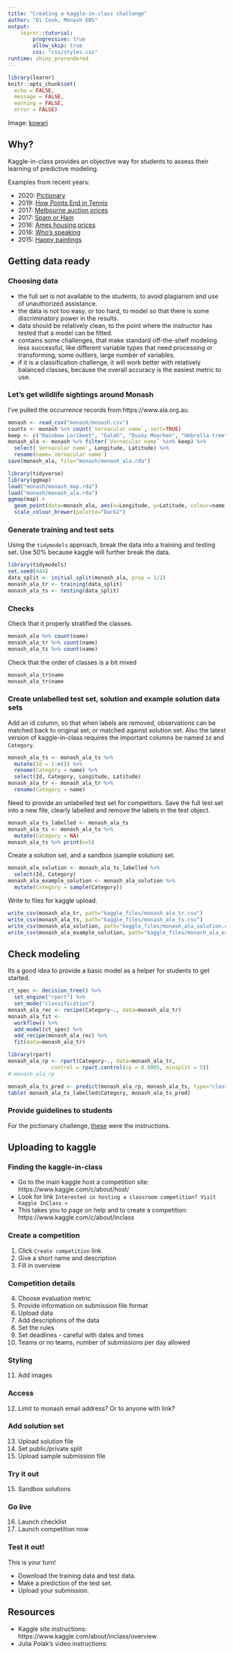 ```yaml
---
title: "Creating a kaggle-in-class challenge"
author: "Di Cook, Monash EBS"
output: 
    learnr::tutorial:
        progressive: true
        allow_skip: true
        css: "css/styles.css"
runtime: shiny_prerendered
---
```


```r
library(learnr)
knitr::opts_chunk$set(
  echo = FALSE,
  message = FALSE, 
  warning = FALSE,
  error = FALSE)
```

Image: [kowari](https://upload.wikimedia.org/wikipedia/commons/a/ac/Vakorejsek_ctyrprsty.jpg)

## Why?

Kaggle-in-class provides an objective way for students to assess their learning of predictive modeling. 

Examples from recent years:

- 2020: [Pictionary](https://www.kaggle.com/c/pictionary/leaderboard)
- 2019: [How Points End in Tennis](https://www.kaggle.com/c/monba2019)
- 2017: [Melbourne auction prices](https://www.kaggle.com/c/vitticeps/leaderboard)
- 2017: [Spam or Ham](https://www.kaggle.com/c/spam-or-not-spam/leaderboard)
- 2016: [Ames housing prices](https://www.kaggle.com/c/galah/leaderboard)
- 2016: [Who's speaking](https://www.kaggle.com/c/cockatoo/leaderboard)
- 2015: [Happy paintings](https://www.kaggle.com/c/monba/leaderboard)

## Getting data ready

### Choosing data

- the full set is not available to the students, to avoid plagiarism and use of unauthorized assistance.
- the data is not too easy, or too hard, to model so that there is some discriminatory power in the results.
- data should be relatively clean, to the point where the instructor has tested that a model can be fitted.
- contains some challenges, that make standard off-the-shelf modeling less successful, like different variable types that need processing or transforming, some outliers, large number of variables.
- if it is a classification challenge, it will work better with relatively balanced classes, because the overall accuracy is the easiest metric to use.

### Let's get wildlife sightings around Monash

I've pulled the occurrence records from https://www.ala.org.au. 

```r
monash <- read_csv("monash/monash.csv")
counts <- monash %>% count(`Vernacular name`, sort=TRUE)
keep <- c("Rainbow Lorikeet", "Galah", "Dusky Moorhen", "Umbrella tree", "Spotted Pardalote")
monash_ala <- monash %>% filter(`Vernacular name` %in% keep) %>%
  select(`Vernacular name`, Longitude, Latitude) %>%
  rename(name=`Vernacular name`)
save(monash_ala, file="monash/monash_ala.rda")
```

```r
library(tidyverse)
library(ggmap)
load("monash/monash_map.rda")
load("monash/monash_ala.rda")
ggmap(map) + 
  geom_point(data=monash_ala, aes(x=Longitude, y=Latitude, colour=name, shape=name), size=2, alpha=0.7) +
  scale_colour_brewer(palette="Dark2")
```

### Generate training and test sets

Using the `tidymodels` approach, break the data into a training and testing set. Use 50% because kaggle will further break the data.

```r
library(tidymodels)
set.seed(444)
data_split <- initial_split(monash_ala, prop = 1/2)
monash_ala_tr <- training(data_split)
monash_ala_ts <- testing(data_split)
```

### Checks

Check that it properly stratified the classes.

```r
monash_ala %>% count(name)
monash_ala_tr %>% count(name)
monash_ala_ts %>% count(name)
```

Check that the order of classes is a bit mixed

```r
monash_ala_tr$name
monash_ala_tr$name
```

### Create unlabelled test set, solution and example solution data sets

Add an id column, so that when labels are removed, observations can be matched back to original set, or matched against solution set. Also the latest version of kaggle-in-class requires the important columns be named `Id` and `Category`. 

```r
monash_ala_ts <- monash_ala_ts %>% 
  mutate(Id = 1:n()) %>%
  rename(Category = name) %>%
  select(Id, Category, Longitude, Latitude)
monash_ala_tr <- monash_ala_tr %>%
  rename(Category = name)
```


Need to provide an unlabelled test set for competitors. Save the full test set into a new file, clearly labelled and remove the labels in the test object. 

```r
monash_ala_ts_labelled <- monash_ala_ts
monash_ala_ts <- monash_ala_ts %>% 
  mutate(Category = NA)
monash_ala_ts %>% print(n=5)
```

Create a solution set, and a sandbox (sample solution) set. 

```r
monash_ala_solution <- monash_ala_ts_labelled %>%
  select(Id, Category)
monash_ala_example_solution <- monash_ala_solution %>%
  mutate(Category = sample(Category))
```

Write to files for kaggle upload.

```r
write_csv(monash_ala_tr, path="kaggle_files/monash_ala_tr.csv")
write_csv(monash_ala_ts, path="kaggle_files/monash_ala_ts.csv")
write_csv(monash_ala_solution, path="kaggle_files/monash_ala_solution.csv")
write_csv(monash_ala_example_solution, path="kaggle_files/monash_ala_example_solution.csv")
```

## Check modeling

Its a good idea to provide a basic model as a helper for students to get started.

```r
ct_spec <- decision_tree() %>% 
  set_engine("rpart") %>% 
  set_mode("classification")
monash_ala_rec <- recipe(Category~., data=monash_ala_tr)
monash_ala_fit <- 
  workflow() %>% 
  add_model(ct_spec) %>% 
  add_recipe(monash_ala_rec) %>%
  fit(data=monash_ala_tr)
```

```r
library(rpart)
monash_ala_rp <- rpart(Category~., data=monash_ala_tr,
              control = rpart.control(cp = 0.0005, minsplit = 5)) 
# monash_ala_rp

monash_ala_ts_pred <- predict(monash_ala_rp, monash_ala_ts, type="class")
table( monash_ala_ts_labelled$Category, monash_ala_ts_pred)
```

### Provide guidelines to students

For the pictionary challenge, [these](https://iml.numbat.space/project/project.html) were the instructions.

## Uploading to kaggle

### Finding the kaggle-in-class 

- Go to the main kaggle host a competition site: https://www.kaggle.com/c/about/host/
- Look for link `Interested in hosting a classroom competition? Visit Kaggle InClass »`
- This takes you to page on help and to create a competition: https://www.kaggle.com/c/about/inclass

### Create a competition

1. Click `Create competition` link
2. Give a short name and description
3. Fill in overview

### Competition details

4. Choose evaluation metric
5. Provide information on submission file format
6. Upload data
7. Add descriptions of the data
8. Set the rules
9. Set deadlines - careful with dates and times
10. Teams or no teams, number of submissions per day allowed

### Styling

11. Add images

### Access

12. Limit to monash email address? Or to anyone with link?

### Add solution set

13. Upload solution file
14. Set public/private split
15. Upload sample submission file

### Try it out

15. Sandbox solutions

### Go live

16. Launch checklist
17. Launch competition now

### Test it out!

This is your turn!

- Download the training data and test data. 
- Make a prediction of the test set.
- Upload your submission. 

## Resources

- Kaggle site instructions: https://www.kaggle.com/about/inclass/overview
- Julia Polak's video instructions: 

